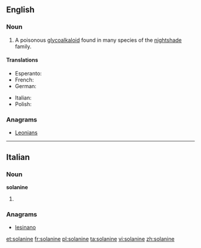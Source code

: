 ==English==
{{wikipedia}}

===Noun===
{{en-noun|-}}

# {{organic compound}} A poisonous [[glycoalkaloid]] found in many species of the [[nightshade]] family.

====Translations====
{{trans-top|poisonous glycoalkaloid found in many species of nightshade}}
* Esperanto: {{t-|eo|solanino|xs=Esperanto}}
* French: {{t+|fr|solanine|f}}
* German: {{t|de|Solanin|n}}
{{trans-mid}}
* Italian: {{t|it|solanina|f}}
* Polish: {{t|pl|solanina|f}}
{{trans-bottom}}

===Anagrams===
* [[Leonians#English|Leonians]]

----

==Italian==

===Noun===
'''solanine''' {{f}}

# {{plural of|[[solanina]]|lang=it}}

===Anagrams===
* [[lesinano#Italian|lesinano]]

[[et:solanine]]
[[fr:solanine]]
[[pl:solanine]]
[[ta:solanine]]
[[vi:solanine]]
[[zh:solanine]]
